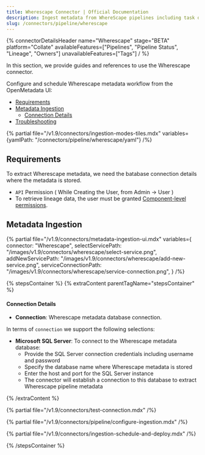 ```yaml
---
title: Wherescape Connector | Official Documentation
description: Ingest metadata from WhereScape pipelines including task details, schedules, and lineage paths.
slug: /connectors/pipeline/wherescape
---
```


{% connectorDetailsHeader
name="Wherescape"
stage="BETA"
platform="Collate"
availableFeatures=["Pipelines", "Pipeline Status", "Lineage", "Owners"]
unavailableFeatures=["Tags"]
/ %}

In this section, we provide guides and references to use the Wherescape connector.

Configure and schedule Wherescape metadata workflow from the OpenMetadata UI:

- [Requirements](#requirements)
- [Metadata Ingestion](#metadata-ingestion)
    - [Connection Details](#connection-details)
- [Troubleshooting](/connectors/pipeline/wherescape/troubleshooting)

{% partial file="/v1.9/connectors/ingestion-modes-tiles.mdx" variables={yamlPath: "/connectors/pipeline/wherescape/yaml"} /%}

## Requirements
To extract Wherescape metadata, we need the batabase connection details where the metadata is stored.

- `API` Permission ( While Creating the User, from Admin -> User )
- To retrieve lineage data, the user must be granted [Component-level permissions](https://docs.matillion.com/metl/docs/2932106/#component).

## Metadata Ingestion

{% partial 
  file="/v1.9/connectors/metadata-ingestion-ui.mdx" 
  variables={
    connector: "Wherescape", 
    selectServicePath: "/images/v1.9/connectors/wherescape/select-service.png",
    addNewServicePath: "/images/v1.9/connectors/wherescape/add-new-service.png",
    serviceConnectionPath: "/images/v1.9/connectors/wherescape/service-connection.png",
} 
/%}

{% stepsContainer %}
{% extraContent parentTagName="stepsContainer" %}

#### Connection Details

- **Connection**: Wherescape metadata database connection.

In terms of `connection` we support the following selections:

- **Microsoft SQL Server**: To connect to the Wherescape metadata database:
  - Provide the SQL Server connection credentials including username and password
  - Specify the database name where Wherescape metadata is stored
  - Enter the host and port for the SQL Server instance
  - The connector will establish a connection to this database to extract Wherescape pipeline metadata

{% /extraContent %}

{% partial file="/v1.9/connectors/test-connection.mdx" /%}

{% partial file="/v1.9/connectors/pipeline/configure-ingestion.mdx" /%}

{% partial file="/v1.9/connectors/ingestion-schedule-and-deploy.mdx" /%}

{% /stepsContainer %}
